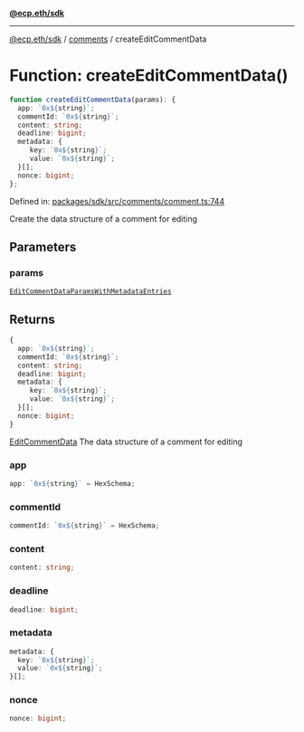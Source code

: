 [**@ecp.eth/sdk**](../../index.mdx)

***

[@ecp.eth/sdk](/sdk-reference/index.mdx) / [comments](/sdk-reference/comments/index.mdx) / createEditCommentData

# Function: createEditCommentData()

```ts
function createEditCommentData(params): {
  app: `0x${string}`;
  commentId: `0x${string}`;
  content: string;
  deadline: bigint;
  metadata: {
     key: `0x${string}`;
     value: `0x${string}`;
  }[];
  nonce: bigint;
};
```

Defined in: [packages/sdk/src/comments/comment.ts:744](https://github.com/ecp-eth/comments-monorepo/blob/main/packages/sdk/src/comments/comment.ts#L744)

Create the data structure of a comment for editing

## Parameters

### params

[`EditCommentDataParamsWithMetadataEntries`](/sdk-reference/comments/type-aliases/EditCommentDataParamsWithMetadataEntries.mdx)

## Returns

```ts
{
  app: `0x${string}`;
  commentId: `0x${string}`;
  content: string;
  deadline: bigint;
  metadata: {
     key: `0x${string}`;
     value: `0x${string}`;
  }[];
  nonce: bigint;
}
```

[EditCommentData](/sdk-reference/comments/type-aliases/EditCommentData.mdx) The data structure of a comment for editing

### app

```ts
app: `0x${string}` = HexSchema;
```

### commentId

```ts
commentId: `0x${string}` = HexSchema;
```

### content

```ts
content: string;
```

### deadline

```ts
deadline: bigint;
```

### metadata

```ts
metadata: {
  key: `0x${string}`;
  value: `0x${string}`;
}[];
```

### nonce

```ts
nonce: bigint;
```
